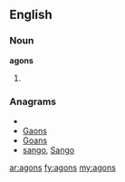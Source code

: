 ==English==
===Noun===
'''agons'''
#{{plural of|[[agon]]}}

===Anagrams===
* {{alphagram|agnos}}
* [[Gaons#English|Gaons]]
* [[Goans#English|Goans]]
* [[sango#English|sango]], [[Sango#English|Sango]]

[[ar:agons]]
[[fy:agons]]
[[my:agons]]